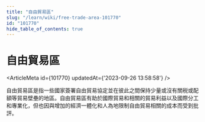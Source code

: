 ```yaml
---
title: "自由貿易區"
slug: "/learn/wiki/free-trade-area-101770"
id: "101770"
hide_table_of_contents: true
---
```



# 自由貿易區

<ArticleMeta id={101770} updatedAt={'2023-09-26 13:58:58'} />
<div className='border-solid border-b border-t-0 my-4 border-[var(--ifm-color-gray-300)]' />

自由貿易區是指一些國家簽署自由貿易協定並在彼此之間保持少量或沒有關税或配額等貿易壁壘的地區。自由貿易區有助於國際貿易和相關的貿易利益以及國際分工和專業化，但也因與增加的經濟一體化和人為地限制自由貿易相關的成本而受到批評。
